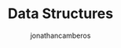 ---
title: "Data Structures"
description: "data structures"
image: "../../public/blogs/notepad.png"
publishedAt: "2025-05-08"
updatedAt: "2025-05-26" 
author: "jonathancamberos"
isPublished: true
tags: 
- data structures & algorithms
---